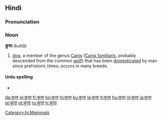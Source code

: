==Hindi==

===Pronunciation===
{{IPA|/kuta/|lang=hi}}

===Noun===
'''कुत्ता''' (kuttā)

# [[dog]], a member of the genus [[Canis]] ([[Canis familiaris]], probably descended from the common [[wolf]]) that has been [[domesticated]] by man since prehistoric times; occurs in many breeds.

====Urdu spelling====
* {{ur-Arab|[[کتا]]}}

[[Category:hi:Mammals]]

[[da:कुत्ता]]
[[el:कुत्ता]]
[[fr:कुत्ता]]
[[ko:कुत्ता]]
[[hi:कुत्ता]]
[[ku:कुत्ता]]
[[la:कुत्ता]]
[[lt:कुत्ता]]
[[hu:कुत्ता]]
[[nl:कुत्ता]]
[[ja:कुत्ता]]
[[pl:कुत्ता]]
[[pt:कुत्ता]]
[[ro:कुत्ता]]
[[tr:कुत्ता]]